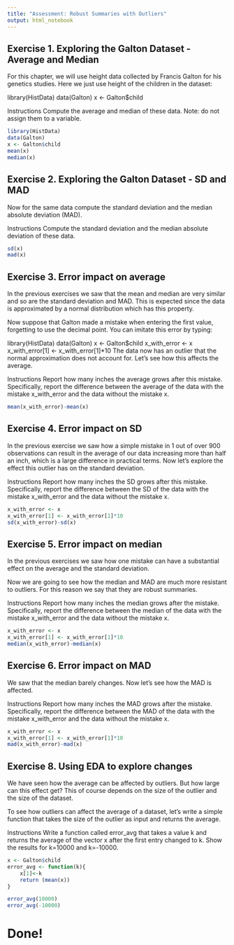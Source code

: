 ```yaml
---
title: "Assessment: Robust Summaries with Outliers"
output: html_notebook
---
```


## Exercise 1. Exploring the Galton Dataset - Average and Median
For this chapter, we will use height data collected by Francis Galton for his genetics studies. Here we just use height of the children in the dataset:

library(HistData)
data(Galton)
x <- Galton$child

Instructions
Compute the average and median of these data. Note: do not assign them to a variable.

```r
library(HistData)
data(Galton)
x <- Galton$child
mean(x)
median(x)
```
## Exercise 2. Exploring the Galton Dataset - SD and MAD
Now for the same data compute the standard deviation and the median absolute deviation (MAD).

Instructions
Compute the standard deviation and the median absolute deviation of these data.

```r
sd(x)
mad(x)
```
## Exercise 3. Error impact on average
In the previous exercises we saw that the mean and median are very similar and so are the standard deviation and MAD. This is expected since the data is approximated by a normal distribution which has this property.

Now suppose that Galton made a mistake when entering the first value, forgetting to use the decimal point. You can imitate this error by typing:

library(HistData)
data(Galton)
x <- Galton$child
x_with_error <- x
x_with_error[1] <- x_with_error[1]*10
The data now has an outlier that the normal approximation does not account for. Let's see how this affects the average.

Instructions
Report how many inches the average grows after this mistake. Specifically, report the difference between the average of the data with the mistake x_with_error and the data without the mistake x.

```r
mean(x_with_error)-mean(x)
```

## Exercise 4. Error impact on SD
In the previous exercise we saw how a simple mistake in 1 out of over 900 observations can result in the average of our data increasing more than half an inch, which is a large difference in practical terms. Now let's explore the effect this outlier has on the standard deviation.

Instructions
Report how many inches the SD grows after this mistake. Specifically, report the difference between the SD of the data with the mistake x_with_error and the data without the mistake x.

```r
x_with_error <- x
x_with_error[1] <- x_with_error[1]*10
sd(x_with_error)-sd(x)
```

## Exercise 5. Error impact on median
In the previous exercises we saw how one mistake can have a substantial effect on the average and the standard deviation.

Now we are going to see how the median and MAD are much more resistant to outliers. For this reason we say that they are robust summaries.

Instructions
Report how many inches the median grows after the mistake. Specifically, report the difference between the median of the data with the mistake x_with_error and the data without the mistake x.

```r
x_with_error <- x
x_with_error[1] <- x_with_error[1]*10
median(x_with_error)-median(x)
```

## Exercise 6. Error impact on MAD
We saw that the median barely changes. Now let's see how the MAD is affected.

Instructions
Report how many inches the MAD grows after the mistake. Specifically, report the difference between the MAD of the data with the mistake x_with_error and the data without the mistake x.

```r
x_with_error <- x
x_with_error[1] <- x_with_error[1]*10
mad(x_with_error)-mad(x)
```

## Exercise 8. Using EDA to explore changes
We have seen how the average can be affected by outliers. But how large can this effect get? This of course depends on the size of the outlier and the size of the dataset.

To see how outliers can affect the average of a dataset, let's write a simple function that takes the size of the outlier as input and returns the average.

Instructions
Write a function called error_avg that takes a value k and returns the average of the vector x after the first entry changed to k. Show the results for k=10000 and k=-10000.

```r
x <- Galton$child
error_avg <- function(k){
    x[1]<-k
    return (mean(x))
}

error_avg(10000)
error_avg(-10000)
```

# Done!

